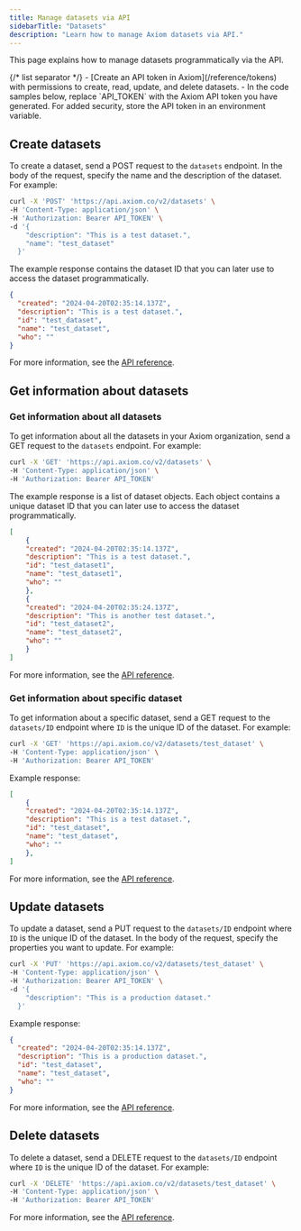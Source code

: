 ```yaml
---
title: Manage datasets via API
sidebarTitle: "Datasets"
description: "Learn how to manage Axiom datasets via API."
---
```



This page explains how to manage datasets programmatically via the API.

<Prerequisites />
{/* list separator */}
- [Create an API token in Axiom](/reference/tokens) with permissions to create, read, update, and delete datasets.
- In the code samples below, replace `API_TOKEN` with the Axiom API token you have generated. For added security, store the API token in an environment variable.

## Create datasets

To create a dataset, send a POST request to the `datasets` endpoint. In the body of the request, specify the name and the description of the dataset. For example:

```bash
curl -X 'POST' 'https://api.axiom.co/v2/datasets' \
-H 'Content-Type: application/json' \
-H 'Authorization: Bearer API_TOKEN' \
-d '{
    "description": "This is a test dataset.",
    "name": "test_dataset"
  }'
```

The example response contains the dataset ID that you can later use to access the dataset programmatically.

```json
{
  "created": "2024-04-20T02:35:14.137Z",
  "description": "This is a test dataset.",
  "id": "test_dataset",
  "name": "test_dataset",
  "who": ""
}
```

For more information, see the [API reference](/restapi/endpoints/createDataset).

## Get information about datasets

### Get information about all datasets

To get information about all the datasets in your Axiom organization, send a GET request to the `datasets` endpoint. For example:

```bash
curl -X 'GET' 'https://api.axiom.co/v2/datasets' \
-H 'Content-Type: application/json' \
-H 'Authorization: Bearer API_TOKEN'
```

The example response is a list of dataset objects. Each object contains a unique dataset ID that you can later use to access the dataset programmatically.

```json
[
    {
    "created": "2024-04-20T02:35:14.137Z",
    "description": "This is a test dataset.",
    "id": "test_dataset1",
    "name": "test_dataset1",
    "who": ""
    },
    {
    "created": "2024-04-20T02:35:24.137Z",
    "description": "This is another test dataset.",
    "id": "test_dataset2",
    "name": "test_dataset2",
    "who": ""
    }
]
```

For more information, see the [API reference](/restapi/endpoints/getDatasets).

### Get information about specific dataset

To get information about a specific dataset, send a GET request to the `datasets/ID` endpoint where `ID` is the unique ID of the dataset. For example:

```bash
curl -X 'GET' 'https://api.axiom.co/v2/datasets/test_dataset' \
-H 'Content-Type: application/json' \
-H 'Authorization: Bearer API_TOKEN'
```

Example response:

```json
[
    {
    "created": "2024-04-20T02:35:14.137Z",
    "description": "This is a test dataset.",
    "id": "test_dataset",
    "name": "test_dataset",
    "who": ""
    },
]
```

For more information, see the [API reference](/restapi/endpoints/getDataset).

## Update datasets

To update a dataset, send a PUT request to the `datasets/ID` endpoint where `ID` is the unique ID of the dataset. In the body of the request, specify the properties you want to update. For example:

```bash
curl -X 'PUT' 'https://api.axiom.co/v2/datasets/test_dataset' \
-H 'Content-Type: application/json' \
-H 'Authorization: Bearer API_TOKEN' \
-d '{
    "description": "This is a production dataset."
  }'
```

Example response:

```json
{
  "created": "2024-04-20T02:35:14.137Z",
  "description": "This is a production dataset.",
  "id": "test_dataset",
  "name": "test_dataset",
  "who": ""
}
```

For more information, see the [API reference](/restapi/endpoints/updateDataset).

## Delete datasets

To delete a dataset, send a DELETE request to the `datasets/ID` endpoint where `ID` is the unique ID of the dataset. For example:

```bash
curl -X 'DELETE' 'https://api.axiom.co/v2/datasets/test_dataset' \
-H 'Content-Type: application/json' \
-H 'Authorization: Bearer API_TOKEN'
```

For more information, see the [API reference](/restapi/endpoints/deleteDataset).